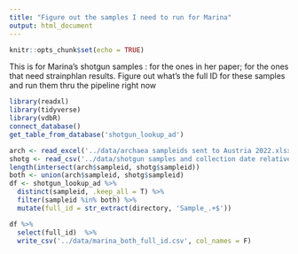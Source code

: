 ```yaml
---
title: "Figure out the samples I need to run for Marina"
output: html_document
---
```


```r
knitr::opts_chunk$set(echo = TRUE)
```

This is for Marina's shotgun samples : for the ones in her paper; for the ones that need strainphlan results.
Figure out what's the full ID for these samples and run them thru the pipeline right now

```r
library(readxl)
library(tidyverse)
library(vdbR)
connect_database()
get_table_from_database('shotgun_lookup_ad')
```

```r
arch <- read_excel('../data/archaea sampleids sent to Austria 2022.xlsx')
shotg <- read_csv('../data/shotgun samples and collection date relative to HCT_4_13_22.csv')
length(intersect(arch$sampleid, shotg$sampleid))
both <- union(arch$sampleid, shotg$sampleid)
df <- shotgun_lookup_ad %>% 
  distinct(sampleid, .keep_all = T) %>% 
  filter(sampleid %in% both) %>% 
  mutate(full_id = str_extract(directory, 'Sample_.+$'))

df %>% 
  select(full_id)  %>% 
  write_csv('../data/marina_both_full_id.csv', col_names = F)


```

